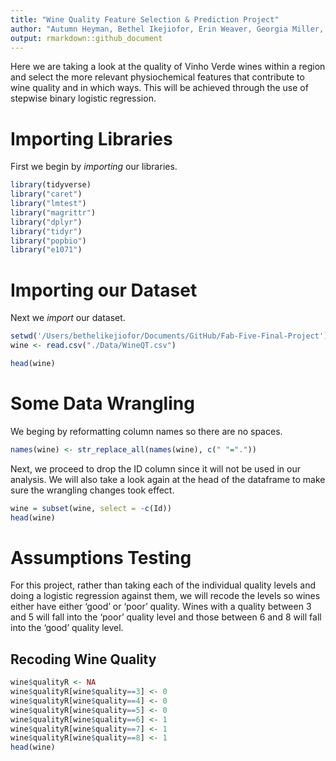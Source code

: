 ```yaml
---
title: "Wine Quality Feature Selection & Prediction Project"
author: "Autumn Heyman, Bethel Ikejiofor, Erin Weaver, Georgia Miller, Valerie Huston"
output: rmarkdown::github_document
---
```


Here we are taking a look at the quality of Vinho Verde wines within a region and select the more relevant physiochemical features that contribute to wine quality and in which ways. This will be achieved through the use of stepwise binary logistic regression.

# Importing Libraries
First we begin by *importing* our libraries.

```r
library(tidyverse)
library("caret")
library("lmtest")
library("magrittr")
library("dplyr")
library("tidyr")
library("popbio")
library("e1071")
```

# Importing our Dataset
Next we *import* our dataset.
```r
setwd('/Users/bethelikejiofor/Documents/GitHub/Fab-Five-Final-Project')
wine <- read.csv("./Data/WineQT.csv")

head(wine)
```

# Some Data Wrangling

We beging by reformatting column names so there are no spaces.
```r
names(wine) <- str_replace_all(names(wine), c(" "="."))
```

Next, we proceed to drop the ID column since it will not be used in our analysis. We will also take a look again at the head of the dataframe to make sure the wrangling changes took effect.
```r
wine = subset(wine, select = -c(Id))
head(wine)
```

# Assumptions Testing
For this project, rather than taking each of the individual quality levels and doing a logistic regression against them, we will recode the levels so wines either have either 'good' or 'poor' quality. Wines with a quality between 3 and 5 will fall into the 'poor' quality level and those between 6 and 8 will fall into the 'good' quality level.

## Recoding Wine Quality
```r
wine$qualityR <- NA
wine$qualityR[wine$quality==3] <- 0
wine$qualityR[wine$quality==4] <- 0
wine$qualityR[wine$quality==5] <- 0
wine$qualityR[wine$quality==6] <- 1
wine$qualityR[wine$quality==7] <- 1
wine$qualityR[wine$quality==8] <- 1
head(wine)
```

